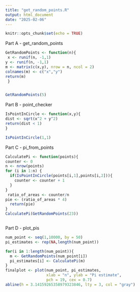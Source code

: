 ```yaml
---
title: "get_random_points.R"
output: html_document
date: "2025-02-06"
---
```


```r
knitr::opts_chunk$set(echo = TRUE)
```


Part A - get_random_points
```r
GetRandomPoints <- function(n){
 x <- runif(n, -1,1)
y <- runif(n, -1,1)
m <- matrix(c(x,y), nrow = n, ncol = 2)
colnames(m) <- c("x","y")
return(m)
 }


GetRandomPoints(5)

```

Part B - point_checker
```r
IsPointInCircle <- function(x,y){
dist <- sqrt(x^2 + y^2)
return(dist < 1)
}

IsPointInCircle(1,1)

```

Part C - pi_from_points
```r
CalculatePi <- function(points){
counter <- 0
n <- nrow(points)
for (i in 1:n) {
  if(IsPointInCircle(points[i,1],points[i,2])){
    counter <- counter + 1
  }
}
 ratio_of_areas <- counter/n
pie <- (ratio_of_areas * 4)
  return(pie)
}
CalculatePi(GetRandomPoints(23))



```




Part D - plot_pis
```r
num_point <- seq(1,10000, by = 50)
pi_estimates <- rep(NA,length(num_point))

for(i in 1:length(num_point)){
  m <- GetRandomPoints(num_point[i])
  pi_estimates[i] <- CalculatePi(m)
}
finalplot <- plot(num_point, pi_estimates,
                  xlab = "n", ylab = "Pi estimate",
                  pch = 19, cex = 0.7)
abline(h = 3.14159265358979323846, lty = 3, col = "gray")

```



